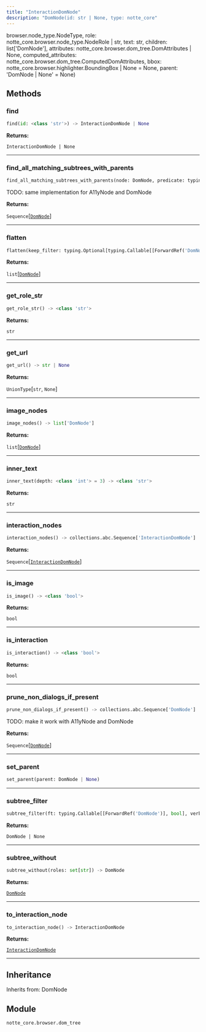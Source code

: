 ```yaml
---
title: "InteractionDomNode"
description: "DomNode(id: str | None, type: notte_core"
---
```


browser.node_type.NodeType, role: notte_core.browser.node_type.NodeRole | str, text: str, children: list['DomNode'], attributes: notte_core.browser.dom_tree.DomAttributes | None, computed_attributes: notte_core.browser.dom_tree.ComputedDomAttributes, bbox: notte_core.browser.highlighter.BoundingBox | None = None, parent: 'DomNode | None' = None)

## Methods

### find

```python
find(id: <class 'str'>) -> InteractionDomNode | None
```

**Returns:**

`InteractionDomNode | None`

---

### find_all_matching_subtrees_with_parents

```python
find_all_matching_subtrees_with_parents(node: DomNode, predicate: typing.Callable[[ForwardRef('DomNode')], bool]) -> collections.abc.Sequence['DomNode']
```

TODO: same implementation for A11yNode and DomNode

**Returns:**

`Sequence`[[`DomNode`](../misc/domnode)]

---

### flatten

```python
flatten(keep_filter: typing.Optional[typing.Callable[[ForwardRef('DomNode')], bool]] = None) -> list['DomNode']
```

**Returns:**

`list`[[`DomNode`](../misc/domnode)]

---

### get_role_str

```python
get_role_str() -> <class 'str'>
```

**Returns:**

`str`

---

### get_url

```python
get_url() -> str | None
```

**Returns:**

`UnionType`[`str`, `None`]

---

### image_nodes

```python
image_nodes() -> list['DomNode']
```

**Returns:**

`list`[[`DomNode`](../misc/domnode)]

---

### inner_text

```python
inner_text(depth: <class 'int'> = 3) -> <class 'str'>
```

**Returns:**

`str`

---

### interaction_nodes

```python
interaction_nodes() -> collections.abc.Sequence['InteractionDomNode']
```

**Returns:**

`Sequence`[[`InteractionDomNode`](../misc/interactiondomnode)]

---

### is_image

```python
is_image() -> <class 'bool'>
```

**Returns:**

`bool`

---

### is_interaction

```python
is_interaction() -> <class 'bool'>
```

**Returns:**

`bool`

---

### prune_non_dialogs_if_present

```python
prune_non_dialogs_if_present() -> collections.abc.Sequence['DomNode']
```

TODO: make it work with A11yNode and DomNode

**Returns:**

`Sequence`[[`DomNode`](../misc/domnode)]

---

### set_parent

```python
set_parent(parent: DomNode | None)
```

---

### subtree_filter

```python
subtree_filter(ft: typing.Callable[[ForwardRef('DomNode')], bool], verbose: <class 'bool'> = False) -> DomNode | None
```

**Returns:**

`DomNode | None`

---

### subtree_without

```python
subtree_without(roles: set[str]) -> DomNode
```

**Returns:**

[`DomNode`](../misc/domnode)

---

### to_interaction_node

```python
to_interaction_node() -> InteractionDomNode
```

**Returns:**

[`InteractionDomNode`](../misc/interactiondomnode)

---


## Inheritance

Inherits from: DomNode


## Module

`notte_core.browser.dom_tree`
